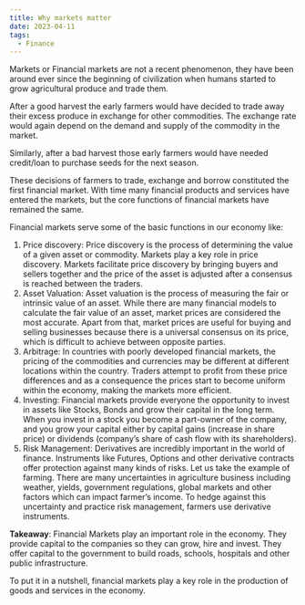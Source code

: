 ```yaml
---
title: Why markets matter
date: 2023-04-11
tags:
  - Finance
---
```


Markets or Financial markets are not a recent phenomenon, they have been around ever since the beginning of civilization when humans started to grow agricultural produce and trade them.

After a good harvest the early farmers would have decided to trade away their excess produce in exchange for other commodities. The exchange rate would again depend on the demand and supply of the commodity in the market.

Similarly, after a bad harvest those early farmers would have needed credit/loan to purchase seeds for the next season.

These decisions of farmers to trade, exchange and borrow constituted the first financial market. With time many financial products and services have entered the markets, but the core functions of financial markets have remained the same. 

Financial markets serve some of the basic functions in our economy like:

1. Price discovery: Price discovery is the process of determining the value of a given asset or commodity. Markets play a key role in price discovery. Markets facilitate price discovery by bringing buyers and sellers together and the price of the asset is adjusted after a consensus is reached between the traders.
2. Asset Valuation: Asset valuation is the process of measuring the fair or intrinsic value of an asset. While there are many financial models to calculate the fair value of an asset, market prices are considered the most accurate. Apart from that, market prices are useful for buying and selling businesses because there is a universal consensus on its price, which is difficult to achieve between opposite parties. 
3. Arbitrage: In countries with poorly developed financial markets, the pricing of the commodities and currencies may be different at different locations within the country. Traders attempt to profit from these price differences and as a consequence the prices start to become uniform within the economy, making the markets more efficient.
4. Investing: Financial markets provide everyone the opportunity to invest in assets like Stocks, Bonds and grow their capital in the long term. When you invest in a stock you become a part-owner of the company, and you grow your capital either by capital gains (increase in share price) or dividends (company’s share of cash flow with its shareholders).
5. Risk Management: Derivatives are incredibly important in the world of finance. Instruments like Futures, Options and other derivative contracts offer protection against many kinds of risks. Let us take the example of farming. There are many uncertainties in agriculture business including weather, yields, government regulations, global markets and other factors which can impact farmer’s income. To hedge against this uncertainty and practice risk management, farmers use derivative instruments.

 
**Takeaway**: Financial Markets play an important role in the economy. They provide capital to the companies so they can grow, hire and invest. They offer capital to the government to build roads, schools, hospitals and other public infrastructure.
 
To put it in a nutshell, financial markets play a key role in the production of goods and services in the economy. 
